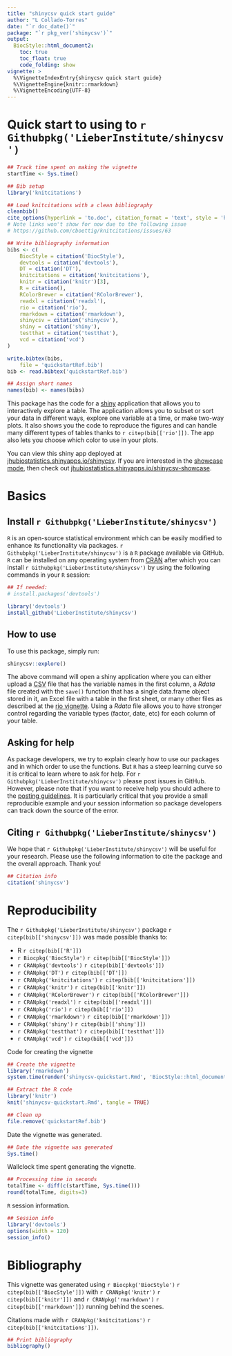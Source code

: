 ```yaml
---
title: "shinycsv quick start guide"
author: "L Collado-Torres"
date: "`r doc_date()`"
package: "`r pkg_ver('shinycsv')`"
output: 
  BiocStyle::html_document2:
    toc: true
    toc_float: true
    code_folding: show
vignette: >
  %\VignetteIndexEntry{shinycsv quick start guide}
  %\VignetteEngine{knitr::rmarkdown}
  %\VignetteEncoding{UTF-8}  
---
```


Quick start to using to `r Githubpkg('LieberInstitute/shinycsv')`
================================================================

```r
## Track time spent on making the vignette
startTime <- Sys.time()

## Bib setup
library('knitcitations')

## Load knitcitations with a clean bibliography
cleanbib()
cite_options(hyperlink = 'to.doc', citation_format = 'text', style = 'html')
# Note links won't show for now due to the following issue
# https://github.com/cboettig/knitcitations/issues/63

## Write bibliography information
bibs <- c(
    BiocStyle = citation('BiocStyle'),
    devtools = citation('devtools'),
    DT = citation('DT'),
    knitcitations = citation('knitcitations'),
    knitr = citation('knitr')[3],
    R = citation(),
    RColorBrewer = citation('RColorBrewer'),
    readxl = citation('readxl'),
    rio = citation('rio'),
    rmarkdown = citation('rmarkdown'),
    shinycsv = citation('shinycsv'),
    shiny = citation('shiny'),
    testthat = citation('testthat'),
    vcd = citation('vcd')
)

write.bibtex(bibs,
    file = 'quickstartRef.bib')
bib <- read.bibtex('quickstartRef.bib')

## Assign short names
names(bib) <- names(bibs)
```

This package has the code for a [shiny](http://shiny.rstudio.com/) application that allows you to interactively explore a table. The application allows you to subset or sort your data in different ways, explore one variable at a time, or make two-way plots. It also shows you the code to reproduce the figures and can handle many different types of tables thanks to `r citep(bib[['rio']])`. The app also lets you choose which color to use in your plots.

You can view this shiny app deployed at [jhubiostatistics.shinyapps.io/shinycsv](https://jhubiostatistics.shinyapps.io/shinycsv/). If you are interested in the [showcase mode](http://shiny.rstudio.com/articles/display-modes.html), then check out [jhubiostatistics.shinyapps.io/shinycsv-showcase](https://jhubiostatistics.shinyapps.io/shinycsv-showcase/).


# Basics

## Install `r Githubpkg('LieberInstitute/shinycsv')`

`R` is an open-source statistical environment which can be easily modified to enhance its functionality via packages. `r Githubpkg('LieberInstitute/shinycsv')` is a `R` package available via GitHub. `R` can be installed on any operating system from [CRAN](https://cran.r-project.org/) after which you can install `r Githubpkg('LieberInstitute/shinycsv')` by using the following commands in your `R` session:

```r
## If needed:
# install.packages('devtools')

library('devtools')
install_github('LieberInstitute/shinycsv')
```

## How to use

To use this package, simply run:

```r
shinycsv::explore()
```

The above command will open a shiny application where you can either upload a [CSV](https://en.wikipedia.org/wiki/Comma-separated_values) file that has the variable names in the first column, a _Rdata_ file created with the `save()` function that has a single data.frame object stored in it, an Excel file with a table in the first sheet, or many other files as described at the [rio vignette](https://cran.r-project.org/web/packages/rio/vignettes/rio.html). Using a _Rdata_ file allows you to have stronger control regarding the variable types (factor, date, etc) for each column of your table.


## Asking for help

As package developers, we try to explain clearly how to use our packages and in which order to use the functions. But `R` has a steep learning curve so it is critical to learn where to ask for help. For `r Githubpkg('LieberInstitute/shinycsv')` please post issues in GitHub. However, please note that if you want to receive help you should adhere to the [posting guidelines](http://www.bioconductor.org/help/support/posting-guide/). It is particularly critical that you provide a small reproducible example and your session information so package developers can track down the source of the error.

## Citing `r Githubpkg('LieberInstitute/shinycsv')`

We hope that `r Githubpkg('LieberInstitute/shinycsv')` will be useful for your research. Please use the following information to cite the package and the overall approach. Thank you!

```r
## Citation info
citation('shinycsv')
```

# Reproducibility

The `r Githubpkg('LieberInstitute/shinycsv')` package `r citep(bib[['shinycsv']])` was made possible thanks to:

* R `r citep(bib[['R']])`
* `r Biocpkg('BiocStyle')` `r citep(bib[['BiocStyle']])`
* `r CRANpkg('devtools')` `r citep(bib[['devtools']])`
* `r CRANpkg('DT')` `r citep(bib[['DT']])`
* `r CRANpkg('knitcitations')` `r citep(bib[['knitcitations']])`
* `r CRANpkg('knitr')` `r citep(bib[['knitr']])`
* `r CRANpkg('RColorBrewer')` `r citep(bib[['RColorBrewer']])`
* `r CRANpkg('readxl')` `r citep(bib[['readxl']])`
* `r CRANpkg('rio')` `r citep(bib[['rio']])`
* `r CRANpkg('rmarkdown')` `r citep(bib[['rmarkdown']])`
* `r CRANpkg('shiny')` `r citep(bib[['shiny']])`
* `r CRANpkg('testthat')` `r citep(bib[['testthat']])`
* `r CRANpkg('vcd')` `r citep(bib[['vcd']])`


Code for creating the vignette

```r
## Create the vignette
library('rmarkdown')
system.time(render('shinycsv-quickstart.Rmd', 'BiocStyle::html_document'))

## Extract the R code
library('knitr')
knit('shinycsv-quickstart.Rmd', tangle = TRUE)
```

```r
## Clean up
file.remove('quickstartRef.bib')
```

Date the vignette was generated.

```r
## Date the vignette was generated
Sys.time()
```

Wallclock time spent generating the vignette.

```r
## Processing time in seconds
totalTime <- diff(c(startTime, Sys.time()))
round(totalTime, digits=3)
```

`R` session information.

```r
## Session info
library('devtools')
options(width = 120)
session_info()
```

# Bibliography

This vignette was generated using `r Biocpkg('BiocStyle')` `r citep(bib[['BiocStyle']])`
with `r CRANpkg('knitr')` `r citep(bib[['knitr']])` and `r CRANpkg('rmarkdown')` `r citep(bib[['rmarkdown']])` running behind the scenes.

Citations made with `r CRANpkg('knitcitations')` `r citep(bib[['knitcitations']])`.

```r
## Print bibliography
bibliography()
```
